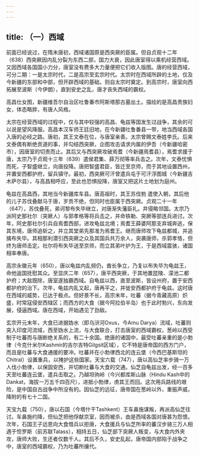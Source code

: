 ```yaml
---
---
---
```

title: （一）西域
---



前面已经说过，在隋末唐初，西域诸国原是西突厥的臣属。但自贞观十二年（638）西突厥因内乱分裂为东西二部，国力大衰，因此唐室得以乘机经营西域。又因西域各国国小力分，唐室没有费多大力量便把它们收入版图。唐的经营西域，可分二期：一是太宗时代，二是高宗至玄宗时代。太宗时在西域所辟的土地，仅及今新疆的东部和中部，但开辟西域的基础，则自太宗时奠定。到高宗时，唐室向西拓展至波斯（今伊朗），直到安史之乱，唐才丧失西域的霸权。

高昌仕女图，新疆维吾尔自治区吐鲁番市阿斯塔那古墓出土。描绘的是高昌贵族妇女，体态略胖，有唐人风格。

太宗在经营西域的过程中，仅与其中较强的高昌、龟兹等国发生过战争，其余的可以说是望风降服。高昌本汉车师王廷旧地，在今新疆吐鲁番县一带，地当西域各国入唐的必经之路。唐初，其王文泰在位，与唐室亲善。太宗曾赐文泰姓李氏。后来文泰偶有断绝贡道的事，并勾结西突厥，企图攻击请求内属的伊吾（今新疆哈密市），因唐室的切责而止。其后又与西突厥攻破焉耆（今新疆焉耆县），焉耆求援于唐，太宗乃于贞观十三年（639）遣侯君集、薛万彻等率兵击之。次年，文泰忧惧而死，子智盛继立，向唐投降。唐把智盛君臣，皆迁至京师，而于其地设置西州，并置安西都护府，留兵镇守。最初，西突厥可汗曾遣兵屯于可汗浮图城（今新疆吉木萨尔县），与高昌相呼应，至此也恐惧投降，唐室又把这片土地划为庭州。

龟兹在高昌西，其地当今新疆库车县。唐高祖时，其王苏伐勃 遣使入朝，其后他的儿子苏伐叠献马于唐，岁贡不绝，但同时也臣属于西突厥。贞观二十一年（647），苏伐叠死，弟诃黎布失毕继立，对唐渐失藩臣礼。并侵略邻国。太宗乃派阿史那社尔（突厥人）与郭孝格等将兵击之，并命铁勒、突厥等部连兵进讨。次年，阿史那社尔引兵自焉耆西部，进攻龟兹北境；焉耆王薛婆阿那支弃城奔逃，保其东境，唐师追斩之，并立其堂弟先那准为焉耆王。继而唐师攻下龟兹都城，并追擒布失毕。其相那利潜引西突厥之众及其国兵共万余人，突袭唐师，杀郭孝恪，但终为唐师击定。社尔将布失毕送至京师，而立其弟叶护为王，于是西域震骇，诸国相率奉唐。

高宗永徽元年（650），唐以龟兹内乱频仍，酋长争立，乃复以布失毕为龟兹王，命他返国抚慰其众。至显庆二年（657），唐平西突厥，于其地置昆陵、濛池二都护府；大敌既除，唐室遂独霸西域。自龟兹以西，直至波斯，皆设州府，置于安西都护府的治下。次年，龟兹内乱又起，唐再平之，并徙安西都护府于龟兹。这时唐在西域的威势，已达于极点。但好景不长，高宗末年，吐蕃（据今青藏高原）炽盛，时常寇侵安西辖区；而西方的大食（据今阿拉伯半岛）也于此时勃兴，东向发展，侵逼西域。唐在西域，开始遇见了劲敌。

玄宗开元末年，大食已进据妫水（即乌浒河Oxus，今Amu Darya）流域，吐蕃则突入印度河流域，西至妫水上流，与大食联合，打击唐室的西域霸权，葱岭以西受制于吐蕃而与唐断绝关系的，有二十余国。绝唐的诸国中，最受吐蕃亲重的是小勃律（今克什米尔Kashmir的吉尔吉特Gilgsit区域），它不特是唐帝国的西方门户，而且是吐蕃与大食通援的要冲。吐蕃并在小勃律西北的连云堡（今西巴基斯坦的Chitral）设置重兵，以掩护这些国家。天宝六载（747），唐以高仙芝率步骑一万人伐小勃律，以保固安西，并切断吐蕃与大食的交通。仙芝自龟兹出发，经一百多天至吐蕃连云堡，遣兵击取之。乃越坦驹岭（今兴都库斯山脉（Hindu Kash中的Dankat，海拔一万五千四百尺），进抵小勃律，虏其王而回。这次用兵路线的艰险，是中国自古战争中所没有的。因仙芝的远征，唐帝国在葱岭以外，重振声威，降附的有七十二国。

天宝九载（750），唐以石国（今塔什干Tashkent）王车鼻施谋叛，再派高仙芝往讨。车鼻施约降，但仙芝把他俘献京室，因而被杀，由是西域各国对唐甚为怨恨。次年，石国王子远恩向大食借兵以拒唐，大食援兵与仙芝所率的蕃汉步骑三万人相遇于怛罗斯（前苏联Talass），相持五日，仙芝部下突厥人叛变，与大食内外夹攻，唐师大败，生还者仅数千人。其后不久，安史乱起，唐帝国内部陷于战争之中，唐室的西域霸权，乃为吐蕃所攘代。